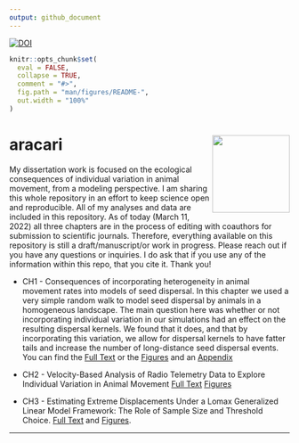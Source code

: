 ```yaml
---
output: github_document
---
```


[![DOI](https://zenodo.org/badge/292314570.svg)](https://zenodo.org/badge/latestdoi/292314570)

<!-- README.md is generated from README.Rmd. Please edit that file -->

```r
knitr::opts_chunk$set(
  eval = FALSE,
  collapse = TRUE,
  comment = "#>",
  fig.path = "man/figures/README-",
  out.width = "100%"
)
```

# aracari <img src="images/aracari.png" align="right" height="139" />

<!-- badges: start -->
<!-- badges: end -->

My dissertation work is focused on the ecological consequences of individual variation in animal movement, from a modeling perspective. I am sharing this whole repository in an effort to keep science open and reproducible. All of my analyses and data are included in this repository. As of today (March 11, 2022) all three chapters are in the process of editing with coauthors for submission to scientific journals. Therefore, everything available on this repository is still a draft/manuscript/or work in progress. Please reach out if you have any questions or inquiries. I do ask that if you use any of the information within this repo, that you cite it. Thank you!

- CH1 - Consequences of incorporating heterogeneity in animal movement rates into models of seed dispersal. In this chapter we used a very simple random walk to model seed dispersal by animals in a homogeneous landscape. The main question here was whether or not incorporating individual variation in our simulations had an effect on the resulting dispersal kernels. We found that it does, and that by incorporating this variation, we allow for dispersal kernels to have fatter tails and increase the number of long-distance seed dispersal events. You can find the [Full Text](https://javirudolph.github.io/aracari/Ch1_movement_rates/FJRudolph_Ch1_0311.pdf) or the [Figures](https://javirudolph.github.io/aracari/Ch1_movement_rates/Ch1_Figures.html) and an [Appendix](https://javirudolph.github.io/aracari/Ch1_movement_rates/Ch1_Appendix_A.html)

- CH2 - Velocity-Based Analysis of Radio Telemetry Data to Explore Individual Variation in Animal Movement [Full Text](https://javirudolph.github.io/aracari/Ch2_distributions/FJRudolph_CH2_0311.pdf) [Figures](https://javirudolph.github.io/aracari/Ch2_distributions/Ch2_Figures.html)

- CH3 - Estimating Extreme Displacements Under a Lomax Generalized Linear Model Framework: The Role of Sample Size and Threshold Choice. [Full Text](https://javirudolph.github.io/aracari/Ch3_samplesize/FJ_Rudolph_CH3_0303.pdf) and [Figures](https://javirudolph.github.io/aracari/Ch3_samplesize/Figures_Ch3.html).

-----
